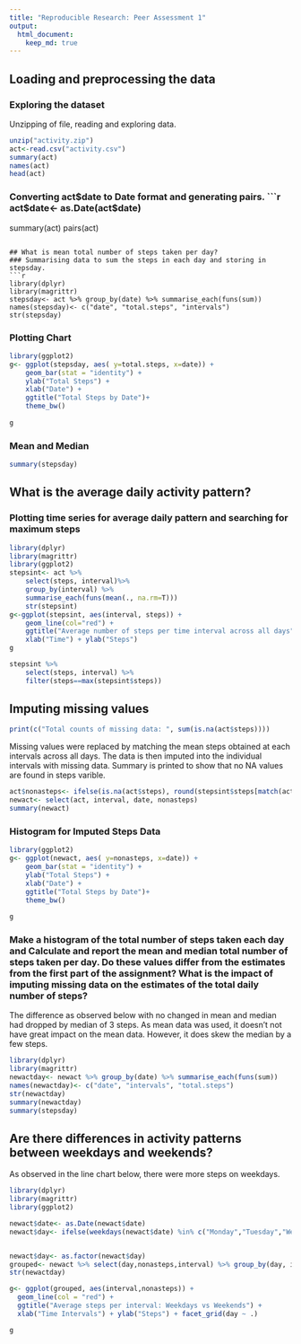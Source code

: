 ```yaml
---
title: "Reproducible Research: Peer Assessment 1"
output: 
  html_document:
    keep_md: true
---
```


## Loading and preprocessing the data
### Exploring the dataset
Unzipping of file, reading and exploring data.
```r
unzip("activity.zip")
act<-read.csv("activity.csv")
summary(act)
names(act)
head(act)
```
### Converting act$date to Date format and generating pairs.
```r
act$date<- as.Date(act$date)
summary(act)
pairs(act)
```

## What is mean total number of steps taken per day?
### Summarising data to sum the steps in each day and storing in stepsday.
```r
library(dplyr)
library(magrittr)
stepsday<- act %>% group_by(date) %>% summarise_each(funs(sum)) 
names(stepsday)<- c("date", "total.steps", "intervals")
str(stepsday)
```
### Plotting Chart
```r
library(ggplot2)
g<- ggplot(stepsday, aes( y=total.steps, x=date)) + 
    geom_bar(stat = "identity") + 
    ylab("Total Steps") +
    xlab("Date") +
    ggtitle("Total Steps by Date")+
    theme_bw()
  
g
```

### Mean and Median
```r
summary(stepsday)
```
## What is the average daily activity pattern?
### Plotting time series for average daily pattern and searching for maximum steps
```r
library(dplyr)
library(magrittr)
library(ggplot2)
stepsint<- act %>% 
    select(steps, interval)%>% 
    group_by(interval) %>% 
    summarise_each(funs(mean(., na.rm=T)))
    str(stepsint)
g<-ggplot(stepsint, aes(interval, steps)) + 
    geom_line(col="red") + 
    ggtitle("Average number of steps per time interval across all days") +
    xlab("Time") + ylab("Steps")
g

stepsint %>% 
    select(steps, interval) %>%
    filter(steps==max(stepsint$steps))
```

## Imputing missing values
```r
print(c("Total counts of missing data: ", sum(is.na(act$steps))))
```

Missing values were replaced by matching the mean steps obtained at each intervals across all days. The data is then imputed into the individual intervals with missing data. Summary is printed to show that no NA values are found in steps varible. 

```r
act$nonasteps<- ifelse(is.na(act$steps), round(stepsint$steps[match(act$interval,stepsint$interval)],0),act$steps)
newact<- select(act, interval, date, nonasteps)
summary(newact)
```
### Histogram for Imputed Steps Data
```r
library(ggplot2)
g<- ggplot(newact, aes( y=nonasteps, x=date)) + 
    geom_bar(stat = "identity") + 
    ylab("Total Steps") +
    xlab("Date") +
    ggtitle("Total Steps by Date")+
    theme_bw()
  
g
```

### Make a histogram of the total number of steps taken each day and Calculate and report the mean and median total number of steps taken per day. Do these values differ from the estimates from the first part of the assignment? What is the impact of imputing missing data on the estimates of the total daily number of steps?

The difference as observed below with no changed in mean and median had dropped by median of 3 steps. As mean data was used, it doesn't not have great impact on the mean data. However, it does skew the median by a few steps. 

```r
library(dplyr)
library(magrittr)
newactday<- newact %>% group_by(date) %>% summarise_each(funs(sum)) 
names(newactday)<- c("date", "intervals", "total.steps")
str(newactday)
summary(newactday)
summary(stepsday)
```



## Are there differences in activity patterns between weekdays and weekends?

As observed in the line chart below, there were more steps on weekdays. 

```r
library(dplyr)
library(magrittr)
library(ggplot2)

newact$date<- as.Date(newact$date)
newact$day<- ifelse(weekdays(newact$date) %in% c("Monday","Tuesday","Wednesday","Thursday","Friday") == T, "weekday", "weekend")


newact$day<- as.factor(newact$day)
grouped<- newact %>% select(day,nonasteps,interval) %>% group_by(day, interval) %>% summarise_each(funs (mean))
str(newactday)

g<- ggplot(grouped, aes(interval,nonasteps)) +
  geom_line(col = "red") +
  ggtitle("Average steps per interval: Weekdays vs Weekends") +
  xlab("Time Intervals") + ylab("Steps") + facet_grid(day ~ .)

g


```

